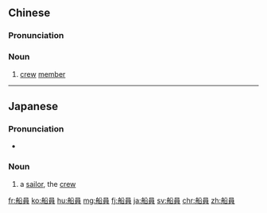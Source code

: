 {{also|船员}}
==Chinese==
{{zh-forms|s=船员}}

===Pronunciation===
{{zh-pron
|m=chuányuán
|c=syun4 jyun4
|h=pfs=sòn-yèn
|mn=chûn-oân
|cat=n
}}

===Noun===
{{zh-noun}}

# [[crew]] [[member]] {{gloss|of a seafaring vessel}}

----

==Japanese==
{{ja-kanjitab|せん|いん|yomi=o}}

===Pronunciation===
* {{IPA|[ˈsẽiɴ]|lang=ja}}

===Noun===
{{ja-noun|せんいん}}

# a [[sailor]], the [[crew]]

[[fr:船員]]
[[ko:船員]]
[[hu:船員]]
[[mg:船員]]
[[fj:船員]]
[[ja:船員]]
[[sv:船員]]
[[chr:船員]]
[[zh:船員]]